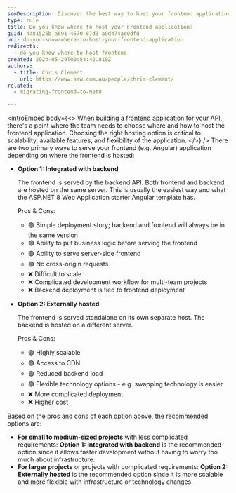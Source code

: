 ```yaml
---
seoDescription: Discover the best way to host your frontend application with ASP.NET 8, balancing scalability, flexibility, and ease of deployment.
type: rule
title: Do you know where to host your Frontend application?
guid: 4481526b-a691-4570-87d3-a9d474ae0dfd
uri: do-you-know-where-to-host-your-frontend-application
redirects:
  - do-you-know-where-to-host-frontend
created: 2024-05-29T00:54:42.810Z
authors:
  - title: Chris Clement
    url: https://www.ssw.com.au/people/chris-clement/
related:
  - migrating-frontend-to-net8

---
```


<introEmbed
  body={<>
When building a frontend application for your API, there's a point where the team needs to choose where and how to host the frontend application.
Choosing the right hosting option is critical to scalability, available features, and flexibility of the application.
  </>}
/>
There are two primary ways to serve your frontend (e.g. Angular) application depending on where the frontend is hosted:

* **Option 1: Integrated with backend**

    The frontend is served by the backend API. Both frontend and backend are hosted on the same server.
    This is usually the easiest way and what the ASP.NET 8 Web Application starter Angular template has.

    Pros & Cons:
  * 🟢 Simple deployment story; backend and frontend will always be in the same version
  * 🟢 Ability to put business logic before serving the frontend
  * 🟢 Ability to serve server-side frontend
  * 🟢 No cross-origin requests
  * ❌ Difficult to scale
  * ❌ Complicated development workflow for multi-team projects
  * ❌ Backend deployment is tied to frontend deployment

* **Option 2: Externally hosted**

    The frontend is served standalone on its own separate host. The backend is hosted on a different server.

    Pros & Cons:
  * 🟢 Highly scalable
  * 🟢 Access to CDN
  * 🟢 Reduced backend load
  * 🟢 Flexible technology options - e.g. swapping technology is easier
  * ❌ More complicated deployment
  * ❌ Higher cost

Based on the pros and cons of each option above, the recommended options are:

* **For small to medium-sized projects** with less complicated requirements: **Option 1: Integrated with backend** is the recommended option since it allows faster development without having to worry too much about infrastructure.
* **For larger projects** or projects with complicated requirements: **Option 2: Externally hosted** is the recommended option since it is more scalable and more flexible with infrastructure or technology changes.